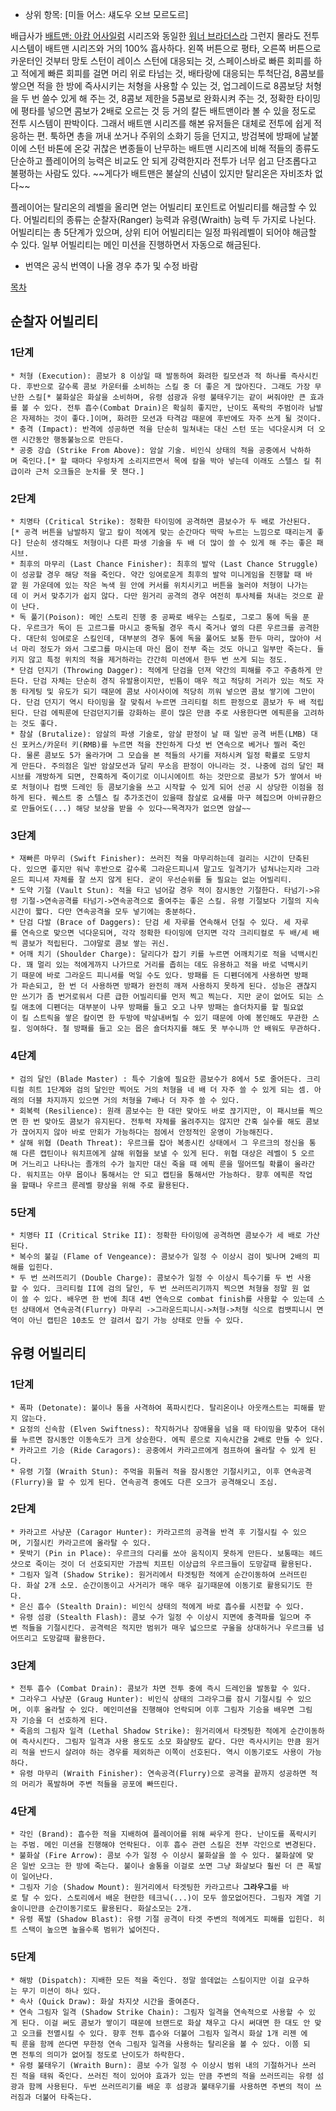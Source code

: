 * 상위 항목: [미들 어스: 섀도우 오브 모르도르]

배급사가 [[배트맨: 아캄 어사일럼]] 시리즈와 동일한 [[워너 브라더스]]라 그런지 몰라도 전투 시스템이 배트맨 시리즈와 거의 100% 흡사하다. 왼쪽 버튼으로 평타, 오른쪽 버튼으로 카운터인 것부터 망토 스턴이 레이스 스턴에 대응되는 것, 스페이스바로 빠른 회피를 하고 적에게 빠른 회피를 걸면 머리 위로 타넘는 것, 배타랑에 대응되는 투척단검, 8콤보를 쌓으면 적을 한 방에 즉사시키는 처형을 사용할 수 있는 것, 업그레이드로 8콤보당 처형을 두 번 쓸수 있게 해 주는 것, 8콤보 제한을 5콤보로 완화시켜 주는 것, 정확한 타이밍에 평타를 넣으면 콤보가 2배로 오르는 것 등 거의 칼든 배트맨이라 볼 수 있을 정도로 전투 시스템이 판박이다. 그래서 배트맨 시리즈를 해본 유저들은 대체로 전투에 쉽게 적응하는 편. 툭하면 총을 꺼내 쏘거나 주위의 소화기 등을 던지고, 방검복에 방패에 날붙이에 스턴 바톤에 온갖 귀찮은 변종들이 난무하는 배트맨 시리즈에 비해 적들의 종류도 단순하고 플레이어의 능력은 비교도 안 되게 강력한지라 전투가 너무 쉽고 단조롭다고 불평하는 사람도 있다. ~~게다가 배트맨은 불살의 신념이 있지만 탈리온은 자비조차 없다~~

플레이어는 탈리온의 레벨을 올리면 얻는 어빌리티 포인트로 어빌리티를 해금할 수 있다.
어빌리티의 종류는 순찰자(Ranger) 능력과 유령(Wraith) 능력 두 가지로 나뉜다.
어빌리티는 총 5단계가 있으며, 상위 티어 어빌리티는 일정 파워레벨이 되어야 해금할 수 있다.
일부 어빌리티는 메인 미션을 진행하면서 자동으로 해금된다.

* 번역은 공식 번역이 나올 경우 추가 및 수정 바람
[[목차]]

== 순찰자 어빌리티 ==
=== 1단계 ===
 * 처형 (Execution): 콤보가 8 이상일 때 발동하여 화려한 킬모션과 적 하나를 즉사시킨다. 후반으로 갈수록 콤보 카운터를 소비하는 스킬 중 더 좋은 게 많아진다. 그래도 가장 무난한 스킬[* 불화살은 화살을 소비하며, 유령 섬광과 유령 불태우기는 같이 써줘야만 큰 효과를 볼 수 있다. 전투 흡수(Combat Drain)은 확실히 좋지만, 난이도 폭락의 주범이라 남발은 자제하는 것이 좋다.]이며, 화려한 모션과 타격감 때문에 후반에도 자주 쓰게 될 것이다.
 * 충격 (Impact): 반격에 성공하면 적을 단순히 밀쳐내는 대신 스턴 또는 넉다운시켜 더 오랜 시간동안 행동불능으로 만든다. 
 * 공중 강습 (Strike From Above): 암살 기술. 비인식 상태의 적을 공중에서 낙하하며 죽인다.[* 할 때마다 우렁차게 소리지르면서 목에 칼을 박아 넣는데 이래도 스텔스 킬 취급이라 근처 오크들은 눈치를 못 챈다.]
=== 2단계 ===
 * 치명타 (Critical Strike): 정확한 타이밍에 공격하면 콤보수가 두 배로 가산된다.[* 공격 버튼을 남발하지 말고 칼이 적에게 맞는 순간마다 딱딱 누르는 느낌으로 때리는게 좋다] 단순히 생각해도 처형이나 다른 파생 기술을 두 배 더 많이 쓸 수 있게 해 주는 좋은 패시브. 
 * 최후의 마무리 (Last Chance Finisher): 최후의 발악 (Last Chance Struggle)이 성공할 경우 해당 적을 죽인다. 약간 잉여로운게 최후의 발악 미니게임을 진행할 때 바깥 원 가운데에 있는 작은 녹색 원 안에 커서를 위치시키고 버튼을 눌러야 처형이 나가는데 이 커서 맞추기가 쉽지 않다. 다만 원거리 공격의 경우 여전히 투사체를 쳐내는 것으로 끝이 난다.
 * 독 풀기(Poison): 메인 스토리 진행 중 공짜로 배우는 스킬로, 그로그 통에 독을 푼다. 우르크가 독이 든 고르그를 마시고 중독될 경우 즉시 죽거나 옆의 다른 우르크를 공격한다. 대단히 잉여로운 스킬인데, 대부분의 경우 통에 독을 풀어도 보통 한두 마리, 많아야 서너 마리 정도가 와서 그로그를 마시는데 마신 몹이 전부 죽는 것도 아니고 일부만 죽는다. 들키지 않고 특정 위치의 적을 제거하라는 간간히 미션에서 한두 번 쓰게 되는 정도. 
 * 단검 던지기 (Throwing Dagger): 적에게 단검을 던져 약간의 피해를 주고 주춤하게 만든다. 단검 자체는 단순히 경직 유발용이지만, 빈틈이 매우 적고 적당히 거리가 있는 적도 자동 타게팅 및 유도가 되기 때문에 콤보 사이사이에 적당히 끼워 넣으면 콤보 쌓기에 그만이다. 단검 던지기 역시 타이밍을 잘 맞춰서 누르면 크리티컬 히트 판정으로 콤보가 두 배 적립된다. 단검 에픽룬에 단검던지기를 강화하는 룬이 많은 만큼 주로 사용한다면 에픽룬을 고려하는 것도 좋다. 
 * 참살 (Brutalize): 암살의 파생 기술로, 암살 판정이 날 때 일반 공격 버튼(LMB) 대신 포커스/카운터 키(RMB)를 누르면 적을 잔인하게 다섯 번 연속으로 베거나 찔러 죽인다. 물론 콤보도 5가 올라가며 그 모습을 본 적들의 사기를 저하시켜 일정 확률로 도망치게 만든다. 주의점은 일반 암살모션과 달리 무소음 판정이 아니라는 것. 나중에 검의 달인 패시브를 개방하게 되면, 잔혹하게 죽이기로 이니시에이트 하는 것만으로 콤보가 5가 쌓여서 바로 처형이나 컴뱃 드레인 등 콤보기술을 쓰고 시작할 수 있게 되어 선공 시 상당한 이점을 점하게 된다. 퀘스트 중 스텔스 킬 추가조건이 있을때 참살로 요새를 마구 헤집으며 아비규환으로 만들어도(...) 해당 보상을 받을 수 있다~~목격자가 없으면 암살~~
=== 3단계 ===
 * 재빠른 마무리 (Swift Finisher): 쓰러진 적을 마무리하는데 걸리는 시간이 단축된다. 있으면 좋지만 워낙 후반으로 갈수록 그라운드피니셔 말고도 일격기가 넘쳐나는지라 그라운드 피니셔 자체를 잘 쓰지 않게 된다. 굳이 우선순위를 둘 필요는 없는 어빌리티. 
 * 도약 기절 (Vault Stun): 적을 타고 넘어갈 경우 적이 잠시동안 기절한다. 타넘기->유령 기절->연속공격를 타넘기->연속공격으로 줄여주는 좋은 스킬. 유령 기절보다 기절의 지속시간이 짧다. 다만 연속공격을 모두 넣기에는 충분하다. 
 * 단검 다발 (Brace of Daggers): 단검 세 자루를 연속해서 던질 수 있다. 세 자루를 연속으로 맞으면 넉다운되며, 각각 정확한 타이밍에 던지면 각각 크리티컬로 두 배/세 배씩 콤보가 적립된다. 그야말로 콤보 쌓는 귀신. 
 * 어깨 치기 (Shoulder Charge): 달리다가 잡기 키를 누르면 어깨치기로 적을 넉백시킨다. 꽤 멀리 있는 적에게까지 나가므로 거리를 좁히는 데도 유용하고 적을 바로 넉백시키기 때문에 바로 그라운드 피니셔를 먹일 수도 있다. 방패를 든 디펜더에게 사용하면 방패가 파손되고, 한 번 더 사용하면 방패가 완전히 깨져 사용하지 못하게 된다. 성능은 괜찮지만 쓰기가 좀 번거로워서 다른 급한 어빌리티를 먼저 찍고 찍는다. 지만 굳이 없어도 되는 스킬 애초에 디펜더는 대부분이 나무 방패를 들고 오고 나무 방패는 숄더차지를 할 필요없이 킬 스트릭을 쌓은 칼이면 한 두방에 박살내버릴 수 있기 때문에 아예 봉인해도 무관한 스킬. 잉여하다. 철 방패를 들고 오는 몹은 숄더차지를 해도 못 부수니까 안 배워도 무관하다.
=== 4단계 ===
 * 검의 달인 (Blade Master) : 특수 기술에 필요한 콤보수가 8에서 5로 줄어든다. 크리티컬 히트 1단계와 검의 달인만 찍어도 거의 처형을 네 배 더 자주 쓸 수 있게 되는 셈. 아래의 더블 차지까지 있으면 거의 처형을 7배나 더 자주 쓸 수 있다. 
 * 회복력 (Resilience): 원래 콤보수는 한 대만 맞아도 바로 끊기지만, 이 패시브를 찍으면 한 번 맞아도 콤보가 유지된다. 전투력 자체를 올려주지는 않지만 간혹 실수를 해도 콤보가 끊어지지 않아 바로 만회가 가능하다는 점에서 안정적인 운영이 가능해진다.
 * 살해 위협 (Death Threat): 우르크를 잡아 복종시킨 상태에서 그 우르크의 정신을 통해 다른 캡틴이나 워치프에게 살해 위협을 보낼 수 있게 된다. 위협 대상은 레벨이 5 오르며 거느리고 나타나는 졸개의 수가 늘지만 대신 죽을 때 에픽 룬을 떨어뜨릴 확률이 올라간다. 워치프는 아무 몹이나 통해서는 안 되고 캡틴을 통해서만 가능하다. 향후 에픽룬 작업을 할때나 우르크 룬레벨 향상을 위해 주로 활용된다. 
=== 5단계 ===
 * 치명타 II (Critical Strike II): 정확한 타이밍에 공격하면 콤보수가 세 배로 가산된다. 
 * 복수의 불길 (Flame of Vengeance): 콤보수가 일정 수 이상시 검이 빛나며 2배의 피해를 입힌다. 
 * 두 번 쓰러뜨리기 (Double Charge): 콤보수가 일정 수 이상시 특수기를 두 번 사용할 수 있다. 크리티컬 II에 검의 달인, 두 번 쓰러뜨리기까지 찍으면 처형을 정말 원 없이 쓸 수 있다. 배우면 한 번에 최대 4번 연속으로 combat finish를 사용할 수 있는데 스턴 상태에서 연속공격(Flurry) 마무리 ->그라운드피니시->처형->처형 식으로 컴뱃피니시 면역이 아닌 캡틴은 10초도 안 걸려서 잡기 가능 상태로 만들 수 있다.
== 유령 어빌리티 ==
=== 1단계 ===
 * 폭파 (Detonate): 불이나 통을 사격하여 폭파시킨다. 탈리온이나 아웃캐스트는 피해를 받지 않는다.
 * 요정의 신속함 (Elven Swiftness): 착지하거나 장애물을 넘을 때 타이밍을 맞추어 대쉬를 누르면 잠시동안 이동속도가 크게 상승한다. 에픽 룬으로 지속시간을 2배로 만들 수 있다.
 * 카라고르 기승 (Ride Caragors): 공중에서 카라고르에게 점프하여 올라탈 수 있게 된다.
 * 유령 기절 (Wraith Stun): 주먹을 휘둘러 적을 잠시동안 기절시키고, 이후 연속공격(Flurry)을 할 수 있게 된다. 연속공격 중에도 다른 오크가 공격해오니 조심.
 
=== 2단계 ===
 * 카라고르 사냥꾼 (Caragor Hunter): 카라고르의 공격을 반격 후 기절시킬 수 있으며, 기절시킨 카라고르에 올라탈 수 있다.
 * 못박기 (Pin in Place): 우르크의 다리를 쏘아 움직이지 못하게 만든다. 보통때는 헤드샷으로 죽이는 것이 더 선호되지만 가끔씩 치프틴 이상급의 우르크들이 도망갈때 활용된다. 
 * 그림자 일격 (Shadow Strike): 원거리에서 타겟팅한 적에게 순간이동하여 쓰러뜨린다. 화살 2개 소모. 순간이동이고 사거리가 매우 매우 길기때문에 이동기로 활용되기도 한다. 
 * 은신 흡수 (Stealth Drain): 비인식 상태의 적에게 바로 흡수를 시전할 수 있다.
 * 유령 섬광 (Stealth Flash): 콤보 수가 일정 수 이상시 지면에 충격파를 일으며 주변 적들을 기절시킨다. 공격력은 적지만 범위가 매우 넓으므로 구울을 상대하거나 우르크를 넘어뜨리고 도망갈때 활용한다.
=== 3단계 ===
 * 전투 흡수 (Combat Drain): 콤보가 차면 전투 중에 즉시 드레인을 발동할 수 있다.
 * 그라우그 사냥꾼 (Graug Hunter): 비인식 상태의 그라우그를 잠시 기절시킬 수 있으며, 이후 올라탈 수 있다. 메인미션을 진행해야 언락되며 이후 그림자 기승을 배우면 그림자 기승을 더 선호하게 된다. 
 * 죽음의 그림자 일격 (Lethal Shadow Strike): 원거리에서 타겟팅한 적에게 순간이동하여 즉사시킨다. 그림자 일격과 사용 용도도 소모 화살량도 같다. 다만 즉사시키는 만큼 원거리 적을 반드시 살려야 하는 경우를 제외하곤 이쪽이 선호된다. 역시 이동기로도 사용이 가능하다. 
 * 유령 마무리 (Wraith Finisher): 연속공격(Flurry)으로 공격을 끝까지 성공하면 적의 머리가 폭발하며 주변 적들을 공포에 빠뜨린다.
=== 4단계 ===
 * 각인 (Brand): 흡수한 적을 지배하여 플레이어를 위해 싸우게 한다. 난이도를 폭락시키는 주범. 메인 미션을 진행해야 언락된다. 이후 흡수 관련 스킬은 전부 각인으로 변경된다.
 * 불화살 (Fire Arrow): 콤보 수가 일정 수 이상시 불화살을 쏠 수 있다. 불화살에 맞은 일반 오크는 한 방에 죽는다. 불이나 술통을 이걸로 쏘면 그냥 화살보다 훨씬 더 큰 폭발이 일어난다.
 * 그림자 기승 (Shadow Mount): 원거리에서 타겟팅한 카라고르나 '''그라우그'''를 바로 탈 수 있다. 스토리에서 배운 현란한 테크닉(...)이 모두 쓸모없어진다. 그림자 계열 기술이니만큼 순간이동기로도 활용된다. 화살소모는 2개.
 * 유령 폭발 (Shadow Blast): 유령 기절 공격이 타겟 주변의 적에게도 피해를 입힌다. 히트 스택이 높으면 높을수록 범위가 넓어진다.
=== 5단계 ===
 * 해방 (Dispatch): 지배한 모든 적을 죽인다. 정말 쓸데없는 스킬이지만 이걸 요구하는 무기 미션이 하나 있다.
 * 속사 (Quick Draw): 화살 차지샷 시간을 줄여준다.
 * 연속 그림자 일격 (Shadow Strike Chain): 그림자 일격을 연속적으로 사용할 수 있게 된다. 이걸 써도 콤보가 쌓이기 때문에 브랜드로 화살 채우고 다시 써대면 한 대도 안 맞고 오크를 전멸시킬 수 있다. 향후 전투 흡수와 더불어 그림자 일격시 화살 1개 리젠 에픽 룬을 함께 쓴다면 무한정 연속 그림자 일격을 사용하는 탈리온을 볼 수 있다. 이쯤 되면 전투의 의미가 없어질 정도로 난이도가 하락한다.  
 * 유령 불태우기 (Wraith Burn): 콤보 수가 일정 수 이상시 범위 내의 기절하거나 쓰러진 적을 태워 죽인다. 쓰러진 적이 있어야 효과가 있는 만큼 주변의 적을 쓰러뜨리는 유령 섬광과 함께 사용된다. 두번 쓰러뜨리기를 배운 후 섬광과 불태우기를 사용하면 주변의 적이 쓰러짐과 더불어 타죽는다. 
